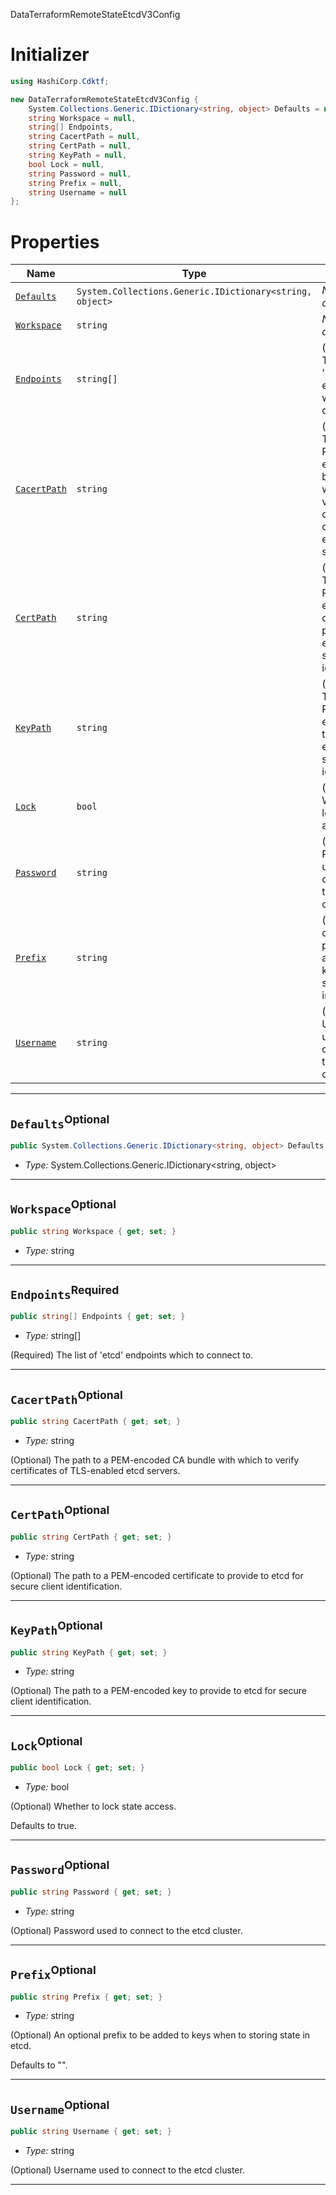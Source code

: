  DataTerraformRemoteStateEtcdV3Config <a name="DataTerraformRemoteStateEtcdV3Config" id="cdktf.DataTerraformRemoteStateEtcdV3Config"></a>

# Initializer <a name="Initializer" id="cdktf.DataTerraformRemoteStateEtcdV3Config.Initializer"></a>

```csharp
using HashiCorp.Cdktf;

new DataTerraformRemoteStateEtcdV3Config {
    System.Collections.Generic.IDictionary<string, object> Defaults = null,
    string Workspace = null,
    string[] Endpoints,
    string CacertPath = null,
    string CertPath = null,
    string KeyPath = null,
    bool Lock = null,
    string Password = null,
    string Prefix = null,
    string Username = null
};
```

# Properties <a name="Properties" id="Properties"></a>

| **Name** | **Type** | **Description** |
| --- | --- | --- |
| <code><a href="#cdktf.DataTerraformRemoteStateEtcdV3Config.property.defaults">Defaults</a></code> | <code>System.Collections.Generic.IDictionary<string, object></code> | *No description.* |
| <code><a href="#cdktf.DataTerraformRemoteStateEtcdV3Config.property.workspace">Workspace</a></code> | <code>string</code> | *No description.* |
| <code><a href="#cdktf.DataTerraformRemoteStateEtcdV3Config.property.endpoints">Endpoints</a></code> | <code>string[]</code> | (Required) The list of 'etcd' endpoints which to connect to. |
| <code><a href="#cdktf.DataTerraformRemoteStateEtcdV3Config.property.cacertPath">CacertPath</a></code> | <code>string</code> | (Optional) The path to a PEM-encoded CA bundle with which to verify certificates of TLS-enabled etcd servers. |
| <code><a href="#cdktf.DataTerraformRemoteStateEtcdV3Config.property.certPath">CertPath</a></code> | <code>string</code> | (Optional) The path to a PEM-encoded certificate to provide to etcd for secure client identification. |
| <code><a href="#cdktf.DataTerraformRemoteStateEtcdV3Config.property.keyPath">KeyPath</a></code> | <code>string</code> | (Optional) The path to a PEM-encoded key to provide to etcd for secure client identification. |
| <code><a href="#cdktf.DataTerraformRemoteStateEtcdV3Config.property.lock">Lock</a></code> | <code>bool</code> | (Optional) Whether to lock state access. |
| <code><a href="#cdktf.DataTerraformRemoteStateEtcdV3Config.property.password">Password</a></code> | <code>string</code> | (Optional) Password used to connect to the etcd cluster. |
| <code><a href="#cdktf.DataTerraformRemoteStateEtcdV3Config.property.prefix">Prefix</a></code> | <code>string</code> | (Optional) An optional prefix to be added to keys when to storing state in etcd. |
| <code><a href="#cdktf.DataTerraformRemoteStateEtcdV3Config.property.username">Username</a></code> | <code>string</code> | (Optional) Username used to connect to the etcd cluster. |

---

## `Defaults`<sup>Optional</sup> <a name="Defaults" id="cdktf.DataTerraformRemoteStateEtcdV3Config.property.defaults"></a>

```csharp
public System.Collections.Generic.IDictionary<string, object> Defaults { get; set; }
```

- *Type:* System.Collections.Generic.IDictionary<string, object>

---

## `Workspace`<sup>Optional</sup> <a name="Workspace" id="cdktf.DataTerraformRemoteStateEtcdV3Config.property.workspace"></a>

```csharp
public string Workspace { get; set; }
```

- *Type:* string

---

## `Endpoints`<sup>Required</sup> <a name="Endpoints" id="cdktf.DataTerraformRemoteStateEtcdV3Config.property.endpoints"></a>

```csharp
public string[] Endpoints { get; set; }
```

- *Type:* string[]

(Required) The list of 'etcd' endpoints which to connect to.

---

## `CacertPath`<sup>Optional</sup> <a name="CacertPath" id="cdktf.DataTerraformRemoteStateEtcdV3Config.property.cacertPath"></a>

```csharp
public string CacertPath { get; set; }
```

- *Type:* string

(Optional) The path to a PEM-encoded CA bundle with which to verify certificates of TLS-enabled etcd servers.

---

## `CertPath`<sup>Optional</sup> <a name="CertPath" id="cdktf.DataTerraformRemoteStateEtcdV3Config.property.certPath"></a>

```csharp
public string CertPath { get; set; }
```

- *Type:* string

(Optional) The path to a PEM-encoded certificate to provide to etcd for secure client identification.

---

## `KeyPath`<sup>Optional</sup> <a name="KeyPath" id="cdktf.DataTerraformRemoteStateEtcdV3Config.property.keyPath"></a>

```csharp
public string KeyPath { get; set; }
```

- *Type:* string

(Optional) The path to a PEM-encoded key to provide to etcd for secure client identification.

---

## `Lock`<sup>Optional</sup> <a name="Lock" id="cdktf.DataTerraformRemoteStateEtcdV3Config.property.lock"></a>

```csharp
public bool Lock { get; set; }
```

- *Type:* bool

(Optional) Whether to lock state access.

Defaults to true.

---

## `Password`<sup>Optional</sup> <a name="Password" id="cdktf.DataTerraformRemoteStateEtcdV3Config.property.password"></a>

```csharp
public string Password { get; set; }
```

- *Type:* string

(Optional) Password used to connect to the etcd cluster.

---

## `Prefix`<sup>Optional</sup> <a name="Prefix" id="cdktf.DataTerraformRemoteStateEtcdV3Config.property.prefix"></a>

```csharp
public string Prefix { get; set; }
```

- *Type:* string

(Optional) An optional prefix to be added to keys when to storing state in etcd.

Defaults to "".

---

## `Username`<sup>Optional</sup> <a name="Username" id="cdktf.DataTerraformRemoteStateEtcdV3Config.property.username"></a>

```csharp
public string Username { get; set; }
```

- *Type:* string

(Optional) Username used to connect to the etcd cluster.

---
